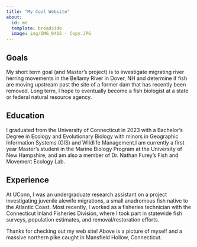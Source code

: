 ```yaml
---
title: "My Cool Website"
about:
  id: me
  template: broadside
  image: img/IMG_0415 - Copy.JPG
---
```


:::{#me}

## Goals
My short term goal (and Master's project) is to investigate migrating river herring movements in the Bellamy River in Dover, NH and determine if fish are moving upstream past the site of a former dam that has recently been removed. Long term, I hope to eventually become a fish biologist at a state or federal natural resource agency.

## Education
I graduated from the University of Connecticut in 2023 with a Bachelor's Degree in Ecology and Evolutionary Biology with minors in Geographic Information Systems (GIS) and Wildlife Management.I am currently a first year Master's student in the Marine Biology Program at the University of New Hampshire, and am also a member of Dr. Nathan Furey's Fish and Movement Ecology Lab.

## Experience
At UConn, I was an undergraduate research assistant on a project investigating juvenile alewife migrations, a small anadromous fish native to the Atlantic Coast. Most recently, I worked as a fisheries technician with the Connecticut Inland Fisheries Division, where I took part in statewide fish surveys, population estimates, and removal/restoration efforts.
:::

Thanks for checking out my web site! Above is a picture of myself and a massive northern pike caught in Mansfield Hollow, Connecticut.

